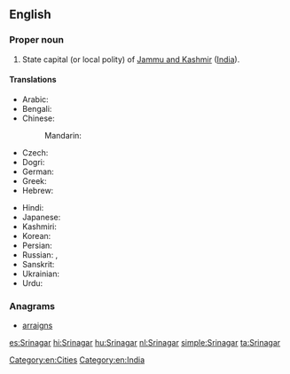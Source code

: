 ==English==
{{wikipedia}}

===Proper noun===
{{en-proper noun}}

# State capital (or local polity) of [[Jammu and Kashmir]] ([[India]]).

====Translations====
{{trans-top|capital of Jammu and Kashmir, India}}
* Arabic: {{t|ar|سريناجار|m|tr=srinagār}}
* Bengali: {{t|bn|শ্রীনগর|sc=Beng}}
* Chinese:
*: Mandarin: {{t+|cmn|斯利那加|tr=Sīlìnàjiā|sc=Hani}}
* Czech: {{t|cs|Šrínagar|m}}
* Dogri: {{t|doi|श्रीनगर}}
* German: {{t|de|Srinagar|n}}
* Greek: {{t|el|Σριναγκάρ|sc=Grek}}
* Hebrew: {{t|he|סרינגאר}}
{{trans-mid}}
* Hindi: {{t|hi|श्रीनगर|tr=śrīnagar}}
* Japanese: {{t|ja|シュリーナガル|tr=Shurīnagaru}}
* Kashmiri: {{t|ks|श्रीनगर|sc=ks-Arab}}
* Korean: {{t|ko|스리나가르|tr=Seurinagareu|sc=Hang}}
* Persian: {{t|fa|سرینگر}}
* Russian: {{t|ru|Шринагар|m|tr=Šrinagár}},  {{t|ru|Сринагар|m|tr=Srinagár}}
* Sanskrit: {{t|sa|श्रीनगर}}
* Ukrainian: {{t|uk|Срінаґар|m|tr=Srinagár}}
* Urdu: {{t|ur|شرینگر|sc=ur-Arab}}
{{trans-bottom}}

===Anagrams===
* [[arraigns#English|arraigns]]

[[Category:en:Cities]]
[[Category:en:India]]

[[es:Srinagar]]
[[hi:Srinagar]]
[[hu:Srinagar]]
[[nl:Srinagar]]
[[simple:Srinagar]]
[[ta:Srinagar]]